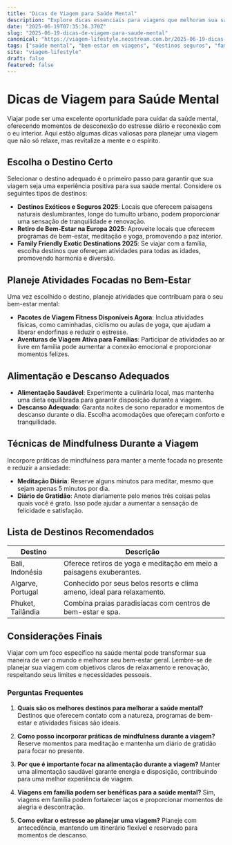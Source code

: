 ```yaml
---
title: "Dicas de Viagem para Saúde Mental"
description: "Explore dicas essenciais para viagens que melhoram sua saúde mental, promovendo bem-estar e tranquilidade."
date: "2025-06-19T07:35:36.370Z"
slug: "2025-06-19-dicas-de-viagem-para-saude-mental"
canonical: "https://viagem-lifestyle.neostream.com.br/2025-06-19-dicas-de-viagem-para-saude-mental"
tags: ["saúde mental", "bem-estar em viagens", "destinos seguros", "família em viagens", "fitness em viagens"]
site: "viagem-lifestyle"
draft: false
featured: false
---
```


# Dicas de Viagem para Saúde Mental

Viajar pode ser uma excelente oportunidade para cuidar da saúde mental, oferecendo momentos de desconexão do estresse diário e reconexão com o eu interior. Aqui estão algumas dicas valiosas para planejar uma viagem que não só relaxe, mas revitalize a mente e o espírito.

## Escolha o Destino Certo

Selecionar o destino adequado é o primeiro passo para garantir que sua viagem seja uma experiência positiva para sua saúde mental. Considere os seguintes tipos de destinos:

- **Destinos Exóticos e Seguros 2025**: Locais que oferecem paisagens naturais deslumbrantes, longe do tumulto urbano, podem proporcionar uma sensação de tranquilidade e renovação.
- **Retiro de Bem-Estar na Europa 2025**: Aproveite locais que oferecem programas de bem-estar, meditação e yoga, promovendo a paz interior.
- **Family Friendly Exotic Destinations 2025**: Se viajar com a família, escolha destinos que ofereçam atividades para todas as idades, promovendo harmonia e diversão.

## Planeje Atividades Focadas no Bem-Estar

Uma vez escolhido o destino, planeje atividades que contribuam para o seu bem-estar mental:

- **Pacotes de Viagem Fitness Disponíveis Agora**: Inclua atividades físicas, como caminhadas, ciclismo ou aulas de yoga, que ajudam a liberar endorfinas e reduzir o estresse.
- **Aventuras de Viagem Ativa para Famílias**: Participar de atividades ao ar livre em família pode aumentar a conexão emocional e proporcionar momentos felizes.

## Alimentação e Descanso Adequados

- **Alimentação Saudável**: Experimente a culinária local, mas mantenha uma dieta equilibrada para garantir disposição durante a viagem.
- **Descanso Adequado**: Garanta noites de sono reparador e momentos de descanso durante o dia. Escolha acomodações que ofereçam conforto e tranquilidade.

## Técnicas de Mindfulness Durante a Viagem

Incorpore práticas de mindfulness para manter a mente focada no presente e reduzir a ansiedade:

- **Meditação Diária**: Reserve alguns minutos para meditar, mesmo que sejam apenas 5 minutos por dia.
- **Diário de Gratidão**: Anote diariamente pelo menos três coisas pelas quais você é grato. Isso pode ajudar a aumentar a sensação de felicidade e satisfação.

## Lista de Destinos Recomendados

| Destino | Descrição |
|---------|-----------|
| Bali, Indonésia | Oferece retiros de yoga e meditação em meio a paisagens exuberantes. |
| Algarve, Portugal | Conhecido por seus belos resorts e clima ameno, ideal para relaxamento. |
| Phuket, Tailândia | Combina praias paradisíacas com centros de bem-estar e spa. |

## Considerações Finais

Viajar com um foco específico na saúde mental pode transformar sua maneira de ver o mundo e melhorar seu bem-estar geral. Lembre-se de planejar sua viagem com objetivos claros de relaxamento e renovação, respeitando seus limites e necessidades pessoais.

### Perguntas Frequentes

1. **Quais são os melhores destinos para melhorar a saúde mental?**
   Destinos que oferecem contato com a natureza, programas de bem-estar e atividades físicas são ideais.

2. **Como posso incorporar práticas de mindfulness durante a viagem?**
   Reserve momentos para meditação e mantenha um diário de gratidão para focar no presente.

3. **Por que é importante focar na alimentação durante a viagem?**
   Manter uma alimentação saudável garante energia e disposição, contribuindo para uma melhor experiência de viagem.

4. **Viagens em família podem ser benéficas para a saúde mental?**
   Sim, viagens em família podem fortalecer laços e proporcionar momentos de alegria e descontração.

5. **Como evitar o estresse ao planejar uma viagem?**
   Planeje com antecedência, mantendo um itinerário flexível e reservado para momentos de descanso.